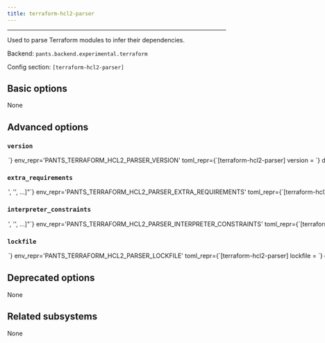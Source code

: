 ```yaml
---
title: terraform-hcl2-parser
---
```



---

Used to parse Terraform modules to infer their dependencies.

Backend: <span className="color--primary">`pants.backend.experimental.terraform`</span>

Config section: <span className="color--primary">`[terraform-hcl2-parser]`</span>

<span className={styles.options}>

## Basic options

None

## Advanced options

### `version`

<Option
  cli_repr={`--terraform-hcl2-parser-version=<str>`}
  env_repr='PANTS_TERRAFORM_HCL2_PARSER_VERSION'
  toml_repr={`[terraform-hcl2-parser]
version = <str>`}
  default_repr={`python-hcl2==3.0.5`}
>

Requirement string for the tool.

</Option>

### `extra_requirements`

<Option
  cli_repr={`--terraform-hcl2-parser-extra-requirements="['<str>', '<str>', ...]"`}
  env_repr='PANTS_TERRAFORM_HCL2_PARSER_EXTRA_REQUIREMENTS'
  toml_repr={`[terraform-hcl2-parser]
extra_requirements = [
    '<str>',
    '<str>',
    ...,
]`}
  default_repr={`[]`}
>

Any additional requirement strings to use with the tool. This is useful if the tool allows you to install plugins or if you need to constrain a dependency to a certain version.

</Option>

### `interpreter_constraints`

<Option
  cli_repr={`--terraform-hcl2-parser-interpreter-constraints="['<str>', '<str>', ...]"`}
  env_repr='PANTS_TERRAFORM_HCL2_PARSER_INTERPRETER_CONSTRAINTS'
  toml_repr={`[terraform-hcl2-parser]
interpreter_constraints = [
    '<str>',
    '<str>',
    ...,
]`}
  default_repr={`[\n  "CPython>=3.7,<4"\n]`}
>

Python interpreter constraints for this tool.

</Option>

### `lockfile`

<Option
  cli_repr={`--terraform-hcl2-parser-lockfile=<str>`}
  env_repr='PANTS_TERRAFORM_HCL2_PARSER_LOCKFILE'
  toml_repr={`[terraform-hcl2-parser]
lockfile = <str>`}
  default_repr={`<default>`}
>

Path to a lockfile used for installing the tool.

Set to the string `<default>` to use a lockfile provided by Pants, so long as you have not changed the `--version` and `--extra-requirements` options, and the tool&#x27;s interpreter constraints are compatible with the default. Pants will error or warn if the lockfile is not compatible (controlled by `[python].invalid_lockfile_behavior`). See https://github.com/pantsbuild/pants/blob/release_2.15.2/src/python/pants/backend/terraform/hcl2.lock for the default lockfile contents.

Set to the string `<none>` to opt out of using a lockfile. We do not recommend this, though, as lockfiles are essential for reproducible builds and supply-chain security.

To use a custom lockfile, set this option to a file path relative to the build root, then run `/home/josh/work/scie-pants/dist/scie-pants-linux-x86_64 generate-lockfiles --resolve=terraform-hcl2-parser`.

Alternatively, you can set this option to the path to a custom lockfile using pip&#x27;s requirements.txt-style, ideally with `--hash`. Set `[python].invalid_lockfile_behavior = 'ignore'` so that Pants does not complain about missing lockfile headers.

</Option>

## Deprecated options

None

## Related subsystems

None

</span>
